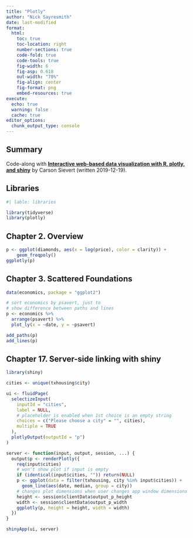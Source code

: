 ```yaml
---
title: "Plotly"
author: "Nick Sayresmith"
date: last-modified
format: 
  html: 
    toc: true
    toc-location: right
    number-sections: true
    code-fold: true
    code-tools: true
    fig-width: 6
    fig-asp: 0.618
    out-width: "70%"
    fig-align: center
    fig-format: png
    embed-resources: true
execute:
  echo: true
  warning: false
  cache: true
editor_options: 
  chunk_output_type: console
---
```


## Summary

Code-along with [**Interactive web-based data visualization with R, plotly, and shiny**](https://plotly-r.com/) by Carson Sievert (written 2019-12-19).

## Libraries

```r
#| lable: libraries

library(tidyverse)
library(plotly)
```

## Chapter 2. Overview
```r
p <- ggplot(diamonds, aes(x = log(price), color = clarity)) + 
    geom_freqpoly()
ggplotly(p)
```

## Chapter 3. Scattered Foundations
```r
data(economics, package = "ggplot2")

# sort economics by psavert, just to 
# show difference between paths and lines
p <- economics %>%
  arrange(psavert) %>%
  plot_ly(x = ~date, y = ~psavert)

add_paths(p)
add_lines(p)
```

## Chapter 17. Server-side linking with shiny

```r
library(shiny)

cities <- unique(txhousing$city)

ui <- fluidPage(
  selectizeInput(
    inputId = "cities", 
    label = NULL,
    # placeholder is enabled when 1st choice is an empty string
    choices = c("Please choose a city" = "", cities), 
    multiple = TRUE
  ),
  plotlyOutput(outputId = "p")
)

server <- function(input, output, session, ...) {
  output$p <- renderPlotly({
    req(input$cities)
    # won't show plot if input is empty
    if (identical(input$cities, "")) return(NULL)
    p <- ggplot(data = filter(txhousing, city %in% input$cities)) + 
      geom_line(aes(date, median, group = city))
    # changes plot dimensions when user changes app window dimensions
    height <- session$clientData$output_p_height
    width <- session$clientData$output_p_width
    ggplotly(p, height = height, width = width)
  })
}

shinyApp(ui, server)
```


